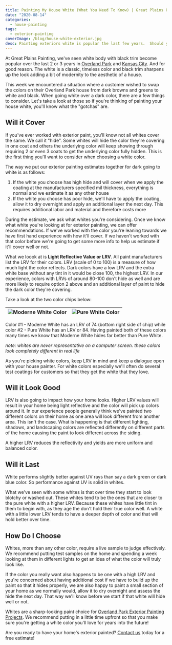```yaml
---
title: Painting My House White (What You Need To Know) | Great Plains Painting
date: "2020-08-14"
categories:
  - house-painting
tags:
  - exterior-painting
coverImage: /blog/house-white-exterior.jpg
desc: Painting exteriors white is popular the last few years.  Should you paint your hose white?
---
```


At Great Plains Painting, we've seen white body with black trim become popular over the last 2 or 3 years in [Overland Park](https://www.greatplainspaintingkc.com/service-area/painters-overland-park-ks/) and [Kansas City](https://greatplainspaintingkc.com). And for good reason. The white is a classic, timeless color and black trim sharpens up the look adding a bit of modernity to the aesthetic of a house.

This week we encountered a situation where a customer wished to swap the colors on their Overland Park house from dark browns and greens to white and black. When going white over a dark color, there are a few things to consider. Let's take a look at those so if you're thinking of painting your house white, you'll know what the "gotchas" are.

## Will it Cover

If you've ever worked with exterior paint, you'll know not all whites cover the same. We call it "hide". Some whites will hide the color they're covering in one coat and others the underlying color will keep showing through requiring 2 or even 3 coats to get the underlying color fully hidden. This is the first thing you'll want to consider when choosing a white color.

The way we put our exterior painting estimates together for dark going to white is as follows:

1. If the white you choose has high hide and will cover when we apply the coating at the manufacturers specified mil thickness, everything is normal and we estimate it as any other house
2. If the white you choose has poor hide, we'll have to apply the coating, allow it to dry overnight and apply an additional layer the next day. This requires additional labor and material and therefore costs more

During the estimate, we ask what whites you're considering. Once we know what white you're looking at for exterior painting, we can offer recommendations. If we've worked with the color you're leaning towards we have first hand experience with how it'll cover. If we haven't worked with that color before we're going to get some more info to help us estimate if it'll cover well or not.

What we loook at is **Light Reflective Value or LRV**. All paint manufacturers list the LRV for their colors. LRV (scale of 0 to 100) is a measure of how much light the color reflects. Dark colors have a low LRV and the extra white base without any tint in it would be close 100, the highest LRV. In our experience, colors with LRVs of around 80-100 don't hide as well and are more likely to require option 2 above and an additional layer of paint to hide the dark color they're covering.

Take a look at the two color chips below:

| ![Moderne White Color](/blog/images/Screen-Shot-2020-08-12-at-7.52.25-AM.png) | ![Pure White Color](/blog/images/Screen-Shot-2020-08-12-at-7.52.47-AM.png) |
| ----------------------------------------------------------------------------- | -------------------------------------------------------------------------- |

Color #1 - Moderne White has an LRV of 74 (bottom right side of chip) while color #2 - Pure White has an LRV or 84. Having painted both of these colors many times we know that Moderne White hides far better than Pure White.

_note: whites are never representative on a computer screen. these colors look completely different in real life_

As you're picking white colors, keep LRV in mind and keep a dialogue open with your house painter. For white colors especially we'll often do several test coatings for customers so that they get the white that they love.

## Will it Look Good

LRV is also going to impact how your home looks. Higher LRV values will result in your home being light reflective and the color will pick up colors around it. In our experience people generally think we've painted two different colors on their home as one area will look different from another area. This isn't the case. What is happening is that different lighting, shadows, and landscaping colors are reflected differently on different parts of the home causing the paint to look different across the siding.

A higher LRV reduces the reflectivity and yields are more uniform and balanced color.

## Will it Last

White performs slightly better against UV rays than say a dark green or dark blue color. So performance against UV is solid in whites.

What we've seen with some whites is that over time they start to look blotchy or washed out. These whites tend to be the ones that are closer to the pure white with a higher LRV. Because these whites have little tint in them to begin with, as they age the don't hold their true color well. A white with a little lower LRV tends to have a deeper depth of color and that will hold better over time.

## How Do I Choose

Whites, more than any other color, require a live sample to judge effectively. We recommend putting test samples on the home and spending a week looking at them in different lights to get an idea of what the color will truly look like.

If the color you really want also happens to be one with a high LRV and you're concerned about having additional cost if we have to build up the paint so that it hides properly, we are also happy to paint a small section of your home as we normally would, allow it to dry overnight and assess the hide the next day. That way we'll know before we start if that white will hide well or not.

Whites are a sharp-looking paint choice for [Overland Park Exterior Painting Projects](https://www.greatplainspaintingkc.com/service-area/painters-overland-park-ks/). We recommend putting in a little time upfront so that you make sure you're getting a white color you'll love for years into the future!

Are you ready to have your home's exterior painted? [Contact us](https://greatplainspaintingkc.com/contact/) today for a free estimate!
